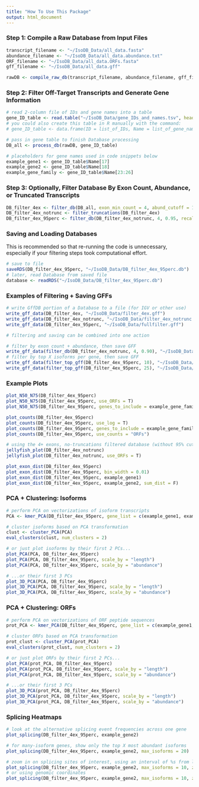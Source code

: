 ```yaml
---
title: "How To Use This Package"
output: html_document
---
```


### Step 1: Compile a Raw Database from Input Files

```r
transcript_filename <- "~/IsoDB_Data/all_data.fasta"
abundance_filename <- "~/IsoDB_Data/all_data.abundance.txt"
ORF_filename <- "~/IsoDB_Data/all_data.ORFs.fasta"
gff_filename <- "~/IsoDB_Data/all_data.gff"

rawDB <- compile_raw_db(transcript_filename, abundance_filename, gff_filename, ORF_filename)
```

### Step 2: Filter Off-Target Transcripts and Generate Gene Information

```r
# read 2-column file of IDs and gene names into a table
gene_ID_table <- read.table("~/IsoDB_Data/gene_IDs_and_names.tsv", header = T, stringsAsFactors = F)
# you could also create this table in R manually with the command:
# gene_ID_table <- data.frame(ID = list_of_IDs, Name = list_of_gene_names, stringsAsFactors = F)

# pass in gene table to finish Database processing
DB_all <- process_db(rawDB, gene_ID_table)
```

```r
# placeholders for gene names used in code snippets below
example_gene1 <- gene_ID_table$Name[17]
example_gene2 <- gene_ID_table$Name[18]
example_gene_family <- gene_ID_table$Name[23:26]
```

### Step 3: Optionally, Filter Database By Exon Count, Abundance, or Truncated Transcripts

```r
DB_filter_4ex <- filter_db(DB_all, exon_min_count = 4, abund_cutoff = 1)
DB_filter_4ex_notrunc <- filter_truncations(DB_filter_4ex)
DB_filter_4ex_95perc <- filter_db(DB_filter_4ex_notrunc, 4, 0.95, recalc_abundances = F)
```

### Saving and Loading Databases

This is recommended so that re-running the code is unnecessary, especially if your filtering steps took computational effort.

```r
# save to file
saveRDS(DB_filter_4ex_95perc, "~/IsoDB_Data/DB_filter_4ex_95perc.db")
# later, read Database from saved file
database <- readRDS("~/IsoDB_Data/DB_filter_4ex_95perc.db")
```

### Examples of Filtering + Saving GFFs

```r
# write GffDB portion of a Database to a file (for IGV or other use)
write_gff_data(DB_filter_4ex, "~/IsoDB_Data/filter_4ex.gff")
write_gff_data(DB_filter_4ex_notrunc, "~/IsoDB_Data/filter_4ex_notrunc.gff")
write_gff_data(DB_filter_4ex_95perc, "~/IsoDB_Data/fullfilter.gff")

# filtering and saving can be combined into one action

# filter by exon count + abundance, then save GFF
write_gff_data(filter_db(DB_filter_4ex_notrunc, 4, 0.90), "~/IsoDB_Data/filter_4ex_notrunc_90.gff")
# filter by top X isoforms per gene, then save GFF
write_gff_data(filter_top_gff(DB_filter_4ex_95perc, 10), "~/IsoDB_Data/fullfilter_top10.gff")
write_gff_data(filter_top_gff(DB_filter_4ex_95perc, 25), "~/IsoDB_Data/fullfilter_top25.gff")
```  

### Example Plots

```r
plot_N50_N75(DB_filter_4ex_95perc)
plot_N50_N75(DB_filter_4ex_95perc, use_ORFs = T)
plot_N50_N75(DB_filter_4ex_95perc, genes_to_include = example_gene_family, insert_title = "Gene Family Statistics")
```

```r
plot_counts(DB_filter_4ex_95perc)
plot_counts(DB_filter_4ex_95perc, use_log = T)
plot_counts(DB_filter_4ex_95perc, genes_to_include = example_gene_family)
plot_counts(DB_filter_4ex_95perc, use_counts = "ORFs")
```

```r
# using the 4+ exons, no-truncations filtered database (without 95% cutoff)
jellyfish_plot(DB_filter_4ex_notrunc)
jellyfish_plot(DB_filter_4ex_notrunc, use_ORFs = T)
```

```r
plot_exon_dist(DB_filter_4ex_95perc)
plot_exon_dist(DB_filter_4ex_95perc, bin_width = 0.01)
plot_exon_dist(DB_filter_4ex_95perc, example_gene1)
plot_exon_dist(DB_filter_4ex_95perc, example_gene2, sum_dist = F)
```

### PCA + Clustering: Isoforms

```r
# perform PCA on vectorizations of isoform transcripts
PCA <- kmer_PCA(DB_filter_4ex_95perc, gene_list = c(example_gene1, example_gene2))

# cluster isoforms based on PCA transformation
clust <- cluster_PCA(PCA)
eval_clusters(clust, num_clusters = 2)

# or just plot isoforms by their first 2 PCs...
plot_PCA(PCA, DB_filter_4ex_95perc)
plot_PCA(PCA, DB_filter_4ex_95perc, scale_by = "length")
plot_PCA(PCA, DB_filter_4ex_95perc, scale_by = "abundance")

# ...or their first 3 PCs
plot_3D_PCA(PCA, DB_filter_4ex_95perc)
plot_3D_PCA(PCA, DB_filter_4ex_95perc, scale_by = "length")
plot_3D_PCA(PCA, DB_filter_4ex_95perc, scale_by = "abundance")
```

### PCA + Clustering: ORFs

```r
# perform PCA on vectorizations of ORF peptide sequences
prot_PCA <- kmer_PCA(DB_filter_4ex_95perc, gene_list = c(example_gene1, example_gene2), use_ORFs = T)

# cluster ORFs based on PCA transformation
prot_clust <- cluster_PCA(prot_PCA)
eval_clusters(prot_clust, num_clusters = 2)

# or just plot ORFs by their first 2 PCs...
plot_PCA(prot_PCA, DB_filter_4ex_95perc)
plot_PCA(prot_PCA, DB_filter_4ex_95perc, scale_by = "length")
plot_PCA(prot_PCA, DB_filter_4ex_95perc, scale_by = "abundance")

# ...or their first 3 PCs
plot_3D_PCA(prot_PCA, DB_filter_4ex_95perc)
plot_3D_PCA(prot_PCA, DB_filter_4ex_95perc, scale_by = "length")
plot_3D_PCA(prot_PCA, DB_filter_4ex_95perc, scale_by = "abundance")
```

### Splicing Heatmaps

```r
# look at the alternative splicing event frequencies across one gene
plot_splicing(DB_filter_4ex_95perc, example_gene2)

# for many-isoform genes, show only the top X most abundant isoforms
plot_splicing(DB_filter_4ex_95perc, example_gene2, max_isoforms = 20)

# zoom in on splicing sites of interest, using an interval of %s from left to right...
plot_splicing(DB_filter_4ex_95perc, example_gene2, max_isoforms = 10, zoom_in = c(0.9, 1))
# or using genomic coordinates
plot_splicing(DB_filter_4ex_95perc, example_gene2, max_isoforms = 10, zoom_in = c(64680000, 64694500))
```




